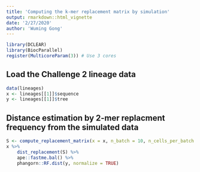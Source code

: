```yaml
---
title: 'Computing the k-mer replacement matrix by simulation'
output: rmarkdown::html_vignette
date: '2/27/2020'
author: 'Wuming Gong'
---
```


```r
library(DCLEAR)
library(BiocParallel)
register(MulticoreParam(3)) # Use 3 cores
```

## Load the Challenge 2 lineage data
```r
data(lineages)
x <- lineages[[1]]$sequence
y <- lineages[[1]]$tree
```

## Distance estimation by 2-mer replacment frequency from the simulated data
```r
S <- compute_replacement_matrix(x = x, n_batch = 10, n_cells_per_batch = 200, k = 2)
x %>% 
	dist_replacement(S) %>% 
	ape::fastme.bal() %>% 
	phangorn::RF.dist(y, normalize = TRUE)
```

